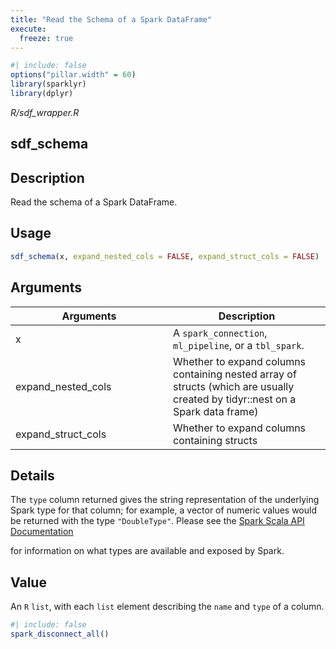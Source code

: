 ```yaml
---
title: "Read the Schema of a Spark DataFrame"
execute:
  freeze: true
---
```


```r
#| include: false
options("pillar.width" = 60)
library(sparklyr) 
library(dplyr)
```

*R/sdf_wrapper.R*

## sdf_schema

## Description
Read the schema of a Spark DataFrame. 


## Usage
```r
sdf_schema(x, expand_nested_cols = FALSE, expand_struct_cols = FALSE) 
```

## Arguments
|Arguments|Description|
|---|---|
| x | A `spark_connection`, `ml_pipeline`, or a `tbl_spark`. |
| expand_nested_cols | Whether to expand columns containing nested array of structs (which are usually created by tidyr::nest on a Spark data frame) |
| expand_struct_cols | Whether to expand columns containing structs |

## Details

The `type` column returned gives the string representation of the underlying Spark  type for that column; for example, a vector of numeric values would be returned with the type `"DoubleType"`. Please see the [Spark Scala API Documentation](https://spark.apache.org/docs/latest/api/scala/index.html)

for information on what types are available and exposed by Spark. 


## Value
An `R` `list`, with each `list` element describing the   `name` and `type` of a column. 





```r
#| include: false
spark_disconnect_all()
```
